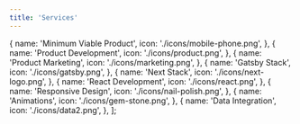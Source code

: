 ```yaml
---
title: 'Services'
---
```


  {
    name: 'Minimum Viable Product',
    icon: './icons/mobile-phone.png',
  },
  {
    name: 'Product Development',
    icon: './icons/product.png',
  },
  {
    name: 'Product Marketing',
    icon: './icons/marketing.png',
  },
  {
    name: 'Gatsby Stack',
    icon: './icons/gatsby.png',
  },
  {
    name: 'Next Stack',
    icon: './icons/next-logo.png',
  },
  {
    name: 'React Development',
    icon: './icons/react.png',
  },
  {
    name: 'Responsive Design',
    icon: './icons/nail-polish.png',
  },
  {
    name: 'Animations',
    icon: './icons/gem-stone.png',
  },
  {
    name: 'Data Integration',
    icon: './icons/data2.png',
  },
];
